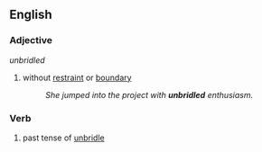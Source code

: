 ==English==
===Adjective===
''unbridled''
#without [[restraint]] or [[boundary]]
#:''She jumped into the project with '''unbridled''' enthusiasm.''


===Verb===
#past tense of [[unbridle]]